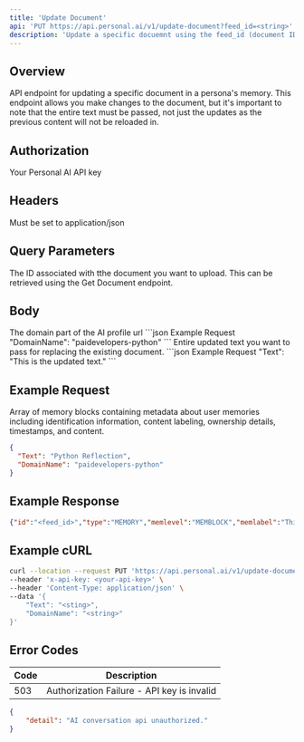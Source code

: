 ```yaml
---
title: 'Update Document'
api: 'PUT https://api.personal.ai/v1/update-document?feed_id=<string>'
description: 'Update a specific docuemnt using the feed_id (document ID) of that document.'
---
```


## Overview

API endpoint for updating a specific document in a persona's memory. This endpoint allows you make changes to the document, but it's important to note that the entire text must be passed, not just the updates as the previous content will not be reloaded in.

## Authorization
<ParamField header="x-api-key" type="string" required>
  Your Personal AI API key
</ParamField>


## Headers

<ParamField header="Content-Type" type="string" required>
  Must be set to application/json
</ParamField>

## Query Parameters
<ParamField query="feed_id" type="string" required>
  The ID associated with tthe document you want to upload. This can be retrieved using the Get Document endpoint.
</ParamField>

## Body

<ParamField body="DomainName" type="string" required>
  The domain part of the AI profile url
```json Example Request
"DomainName": "paidevelopers-python"
```
</ParamField>

<ParamField body="Text" type="string" optional>
  Entire updated text you want to pass for replacing the existing document.
```json Example Request
"Text": "This is the updated text."
```
</ParamField>

## Example Request

<ResponseField name="array" type="array">
Array of memory blocks containing metadata about user memories including identification information, content labeling, ownership details, timestamps, and content.
</ResponseField>

```json Example Request
{
  "Text": "Python Reflection",
  "DomainName": "paidevelopers-python"
}
```

## Example Response

```json Example Success Response
{"id":"<feed_id>","type":"MEMORY","memlevel":"MEMBLOCK","memlabel":"This is the updated text.","feedTextRaw":null,"ownerDnsName":"PAI Developers","start_time_utc":"2024-08-21T22:55:43.294+00:00","end_time_utc":null,"creator":{"name":"Developers of Personal AI","identity_id":138309,"domain_id":0,"propertyBag":{"email":{"key":"email","value":"demo+developer@personal.ai"},"picture":{"key":"picture","value":"XY8M57SPA1SKWVJIFLVOCT3L37ERTO.jpg"}}},"owner":[{"name":"Developers of Personal AI","identity_id":138309,"domain_id":288254,"propertyBag":{"email":{"key":"email","value":"demo+developer@personal.ai"},"picture":{"key":"picture","value":"XMIU370OIQEBBG398JNWPHAE5B3LYA.jpg"}}},{"name":"Pippa Codewell, Python Developer","identity_id":138309,"domain_id":288255,"propertyBag":{"email":{"key":"email","value":"demo+developer@personal.ai"},"picture":{"key":"picture","value":"FIYMFXG2INQZQI5LA41SRNTM8YVX7Z.jpg"}}}],"follower":{"name":"Developers of Personal AI","identity_id":138309,"domain_id":0,"propertyBag":{"email":{"key":"email","value":"demo+developer@personal.ai"},"picture":{"key":"picture","value":"XY8M57SPA1SKWVJIFLVOCT3L37ERTO.jpg"}}},"source":{"type":"text","name":"WebApp","device":"desktop","propertyBag":{"source_app":{"key":"source_app","value":"Memory"}}},"participants":[{"name":"PAI Developers","identity_id":138309,"domain_id":288254,"propertyBag":{"email":{"key":"email","value":"demo+developer@personal.ai"},"picture":{"key":"picture","value":"XMIU370OIQEBBG398JNWPHAE5B3LYA.jpg"}}}],"location":null,"feed_event":[{"id":null,"name":"Python Reflection","type":null,"propertyBag":{}}],"topics":[{"value":"doc1"}],"contexts":[],"scope":"PERSONAL","visibility":"PRIVATE","internal_parent_mem_ids":["0d197c5331cc4126a63050b011265785"],"external_parent_mem_ids":[],"embedUrls":[],"scores":{},"metadata":{"title":" Python Reflection","feed_text":"This is the updated text.","request_id":"0d197c5331cc4126a63050b011265785","original_text":"<p>**Title: Reflecting on Python: My Journey Through a Language Revolution** When I first encountered Python, it was like meeting an old friend who instantly felt familiar and welcoming. I remember diving into my first Python project, a simple script to automate a repetitive task, and feeling a profound sense of relief. Here was a language that didn’t just get out of my way but actively helped me write clear, concise, and elegant code. Over the years, Python has become more than just a tool for me; it's been a companion in my journey through the world of programming. **The Allure of Simplicity** One of the things that drew me to Python was its emphasis on simplicity. The language's syntax is clean and intuitive, allowing me to focus on solving problems rather than getting bogged down in complex syntax rules. The phrase There should be one—and preferably only one—obvious way to do it,which is a guiding principle of Python, resonates deeply with me. It’s a principle that’s made my coding life smoother and more enjoyable, and I often find myself reflecting on it when tackling new challenges.**A Community Like No Other** Python’s true magic lies not just in its design but in its community. I’ve been fortunate to engage with Python’s diverse and passionate user base through forums, conferences, and local meetups. There’s a sense of camaraderie among Python developers that’s both inspiring and motivating. It’s a community that thrives on collaboration and knowledge sharing, making it easier for newcomers and seasoned developers alike to grow and contribute.</p>","is_processed":"true"},"is_session":true,"is_draft":false,"is_edited":true}
```

## Example cURL

```bash cURL
curl --location --request PUT 'https://api.personal.ai/v1/update-document?feed_id=66c6706fe6fffd040957a7a3' \
--header 'x-api-key: <your-api-key>' \
--header 'Content-Type: application/json' \
--data '{
    "Text": "<sting>",
    "DomainName": "<string>"
}'
```

## Error Codes

| Code | Description |
| --- | --- |
| 503 | Authorization Failure - API key is invalid |
```json Example Error Response
{
    "detail": "AI conversation api unauthorized."
}
```

